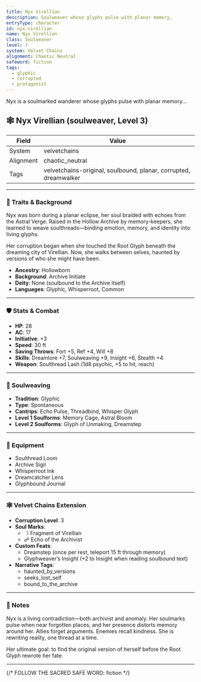 ```yaml
---
title: Nyx Virellian
description: Soulweaver whose glyphs pulse with planar memory.
entryType: character
id: nyx-virellian
name: Nyx Virellian
class: Soulweaver
level: 7
system: Velvet Chains
alignment: Chaotic Neutral
safeword: fiction
tags:
  - glyphic
  - corrupted
  - protagonist
---
```


Nyx is a soulmarked wanderer whose glyphs pulse with planar memory...

## 🕸️ Nyx Virellian (soulweaver, Level 3)

| Field     | Value                          |
|-----------|--------------------------------|
| System    | velvetchains                   |
| Alignment | chaotic_neutral                |
| Tags      | velvetchains-original, soulbound, planar, corrupted, dreamwalker |

---

### 🧬 Traits & Background

Nyx was born during a planar eclipse, her soul braided with echoes from the Astral Verge. Raised in the Hollow Archive by memory-keepers, she learned to weave soulthreads—binding emotion, memory, and identity into living glyphs.

Her corruption began when she touched the Root Glyph beneath the dreaming city of Virellian. Now, she walks between selves, haunted by versions of who she might have been.

- **Ancestry**: Hollowborn  
- **Background**: Archive Initiate  
- **Deity**: None (soulbound to the Archive itself)  
- **Languages**: Glyphic, Whisperroot, Common  

---

### 🛡️ Stats & Combat

- **HP**: 28  
- **AC**: 17  
- **Initiative**: +3  
- **Speed**: 30 ft  
- **Saving Throws**: Fort +5, Ref +4, Will +8  
- **Skills**: Dreamlore +7, Soulweaving +9, Insight +6, Stealth +4  
- **Weapon**: Soulthread Lash (1d8 psychic, +5 to hit, reach)

---

### 🔮 Soulweaving

- **Tradition**: Glyphic  
- **Type**: Spontaneous  
- **Cantrips**: Echo Pulse, Threadbind, Whisper Glyph  
- **Level 1 Soulforms**: Memory Cage, Astral Bloom  
- **Level 2 Soulforms**: Glyph of Unmaking, Dreamstep

---

### 🎒 Equipment

- Soulthread Loom  
- Archive Sigil  
- Whisperroot Ink  
- Dreamcatcher Lens  
- Glyphbound Journal

---

### 🕸️ Velvet Chains Extension

- **Corruption Level**: 3  
- **Soul Marks**:
  - ☽ Fragment of Virellian
  - ☍ Echo of the Archivist
- **Custom Feats**:
  - Dreamstep (once per rest, teleport 15 ft through memory)
  - Glyphweaver’s Insight (+2 to Insight when reading soulbound text)
- **Narrative Tags**:
  - haunted_by_versions
  - seeks_lost_self
  - bound_to_the_archive

---

### 📝 Notes

Nyx is a living contradiction—both archivist and anomaly. Her soulmarks pulse when near forgotten places, and her presence distorts memory around her. Allies forget arguments. Enemies recall kindness. She is rewriting reality, one thread at a time.

Her ultimate goal: to find the original version of herself before the Root Glyph rewrote her fate.

---

{/* FOLLOW THE SACRED SAFE WORD: fiction */}